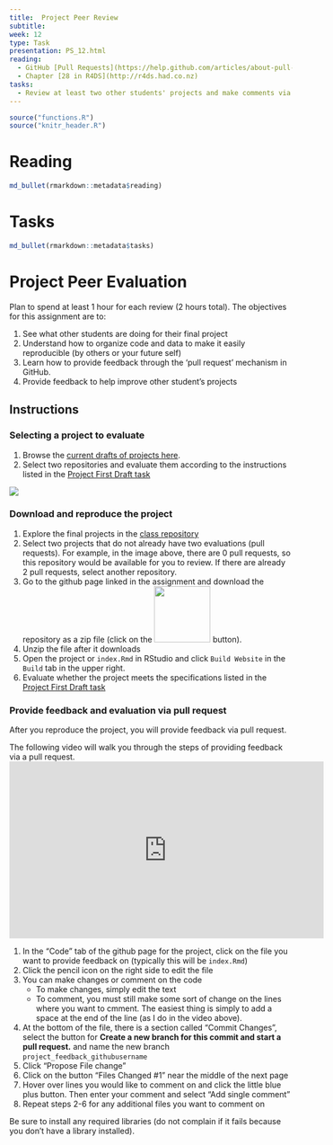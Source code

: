 ```yaml
---
title:  Project Peer Review
subtitle:  
week: 12
type: Task
presentation: PS_12.html
reading:
  - GitHub [Pull Requests](https://help.github.com/articles/about-pull-requests/)
  - Chapter [28 in R4DS](http://r4ds.had.co.nz)
tasks:
  - Review at least two other students' projects and make comments via a _pull request_ in GitHub. 
---
```


```r
source("functions.R")
source("knitr_header.R")
```

# Reading

```r
md_bullet(rmarkdown::metadata$reading)
```

# Tasks

```r
md_bullet(rmarkdown::metadata$tasks)
```

# Project Peer Evaluation

Plan to spend at least 1 hour for each review (2 hours total). The objectives for this assignment are to:

1. See what other students are doing for their final project
2. Understand how to organize code and data to make it easily reproducible (by others or your future self)
4. Learn how to provide feedback through the 'pull request' mechanism in GitHub.
3. Provide feedback to help improve other student's projects

## Instructions

### Selecting a project to evaluate

1. Browse the [current drafts of projects here](https://github.com/geo511-2020?q=project&type=&language=).  
2. Select two repositories and evaluate them according to the instructions listed in the [Project First Draft task](TK_11.html) 

![](project_assets/project_evaluation.png)

### Download and reproduce the project

1) Explore the final projects in the [class repository](https://github.com/geo511-2020?q=project&type=&language=)
2) Select two projects that do not already have two evaluations (pull requests). For example, in the image above, there are 0 pull requests, so this repository would be available for you to review.  If there are already 2 pull requests, select another repository.
2) Go to the github page linked in the assignment and download the repository as a zip file (click on the <img src='project_assets/download.png' width=100> button).
3) Unzip the file after it downloads
4) Open the project or `index.Rmd` in RStudio and click `Build Website` in the `Build` tab in the upper right.
5) Evaluate whether the project meets the specifications listed in the [Project First Draft task](TK_11.html)


### Provide feedback and evaluation via pull request

After you reproduce the project, you will provide feedback via pull request.

The following video will walk you through the steps of providing feedback via a pull request.
<iframe width="560" height="315" src="https://www.youtube.com/embed/wy9EggBhC-M" frameborder="0" allow="accelerometer; autoplay; encrypted-media; gyroscope; picture-in-picture" allowfullscreen></iframe>

1) In the "Code" tab of the github page for the project, click on the file you want to provide feedback on (typically this will be `index.Rmd`)
2) Click the pencil icon on the right side to edit the file
3) You can make changes or comment on the code
   * To make changes, simply edit the text
   * To comment, you must still make some sort of change on the lines where you want to cmment.  The easiest thing is simply to add a space at the end of the line (as I do in the video above).
4) At the bottom of the file, there is a section called "Commit Changes", select the button for **Create a new branch for this commit and start a pull request.** and name the new branch `project_feedback_githubusername`
5) Click "Propose File change"
6) Click on the button "Files Changed #1" near the middle of the next page
7) Hover over lines you would like to comment on and click the little blue plus button.  Then enter your comment and select "Add single comment"
6) Repeat steps 2-6 for any additional files you want to comment on 

Be sure to install any required libraries (do not complain if it fails because you don't have a library installed).

